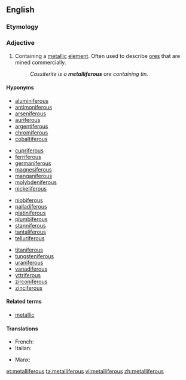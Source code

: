 ==English==

===Etymology===
{{suffix|metal|ferous|alt2=iferous}}

===Adjective===
{{en-adj}}

# {{context|metallurgy|lang=en}} Containing a [[metal]]lic [[element]]. Often used to describe [[ore]]s that are mined commercially.
#: ''Cassiterite is a '''metalliferous''' ore containing tin.''

====Hyponyms====
{{top4}}
*[[aluminiferous]]
*[[antimoniferous]]
*[[arseniferous]]
*[[auriferous]]
*[[argentiferous]]
*[[chromiferous]]
*[[cobaltiferous]]
{{mid4}}
*[[cupriferous]]
*[[ferriferous]]
*[[germaniferous]]
*[[magnesiferous]]
*[[manganiferous]]
*[[molybdeniferous]]
*[[nickeliferous]]
{{mid4}}
*[[niobiferous]]
*[[palladiferous]]
*[[platiniferous]]
*[[plumbiferous]]
*[[stanniferous]]
*[[tantaliferous]]
*[[telluriferous]]
{{mid4}}
*[[titaniferous]]
*[[tungsteniferous]]
*[[uraniferous]]
*[[vanadiferous]]
*[[yttriferous]]
*[[zirconiferous]]
*[[zinciferous]]
{{bottom}}

====Related terms====
*[[metallic]]

====Translations====
{{trans-top|containing a metallic element}}
* French: {{t+|fr|métallifère}}
* Italian: {{t-|it|metallifero}}
{{trans-mid}}
* Manx: {{t-|gv|meainagh}}
{{trans-bottom}}

[[et:metalliferous]]
[[ta:metalliferous]]
[[vi:metalliferous]]
[[zh:metalliferous]]
